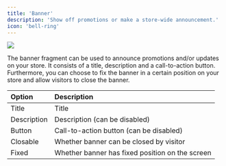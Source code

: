```yaml
---
title: 'Banner'
description: 'Show off promotions or make a store-wide announcement.'
icon: 'bell-ring'
---
```


<Frame>
  <img src="/images/fragments/banner.png" />
</Frame>

The banner fragment can be used to announce promotions and/or updates on your store. It consists of a title, description and a call-to-action button. Furthermore, you can choose to fix the banner in a certain position on your store and allow visitors to close the banner.

| Option | Description |
| :--- | :--- |
| Title | Title |
| Description | Description (can be disabled) |
| Button | Call-to-action button (can be disabled) |
| Closable | Whether banner can be closed by visitor |
| Fixed | Whether banner has fixed position on the screen |